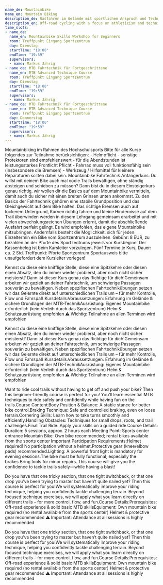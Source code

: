 ```yaml
---
name_de: Mountainbike
name_en: Mountain Biking
description_de: Radfahren im Gelände mit sportlichem Anspruch und Technik.
description_en: Off-road cycling with a focus on athleticism and technique.
time_slots:
- name_de:
  name_en: Mountainbike Skills Workshop for Beginners
  room: Treffpunkt Eingang Sportzentrum
  day: Dienstag
  startTime: "18:00"
  endTime: "19:59"
  supervisors:
  - name: Markus Jährig
- name_de: MTB Fahrtechnik für Fortgeschrittene
  name_en: MTB Advanced Technique Course
  room: Treffpunkt Eingang Sportzentrum
  day: Dienstag
  startTime: "18:00"
  endTime: "19:59"
  supervisors:
  - name: Markus Jährig
- name_de: MTB Fahrtechnik für Fortgeschrittene
  name_en: MTB Advanced Technique Course
  room: Treffpunkt Eingang Sportzentrum
  day: Donnerstag
  startTime: "18:00"
  endTime: "19:59"
  supervisors:
  - name: Markus Jährig
---
```


<Locale value="de">
 

 Mountainbiking im Rahmen des Hochschulsports Bitte für alle Kurse folgendes zur
Teilnahme berücksichtigen: - Helmpflicht - sonstige Protektoren sind
empfehlenswert - für die Abendstunden ist leistungsstarkes Frontlicht Pflicht -
Fahrrad muss voll funktionsfähig sein (insbesondere die Bremsen) - Werkzeug /
Hilfsmittel für kleinere Reparaturen sollten dabei sein. Mountainbike
Fahrtechnik Anfängerkurs: Du willst mit deinem Bike auch mal coole Trails
bewältigen, ohne ständig absteigen und schieben zu müssen? Dann bist du in
diesem Einsteigerkurs genau richtig, wir wollen dir die Basics auf dem
Mountainbike vermitteln, damit auch du sicher mit einen breiten Grinsen unten
ankommst. Zu den Basics der Fahrtechnik gehören eine stabile Grundposition und
das Gleichgewicht auf dem Bike halten. Das richtige Bremsen auch auf lockerem
Untergrund, Kurven richtig fahren und kleine Hindernisse auf dem Trail
überwinden werden in diesem Lehrgang gemeinsam erarbeitet und mit vielen
abwechslungsreichen Übungen erlernt, damit die abschließende Ausfahrt perfekt
gelingt. Es wird empfohlen, das eigene Mountainbike mitzubringen. Andernfalls
besteht die Möglichkeit, sich für jeden Einzeltermin ein Bike vom Sportzentrum
auszuleihen. Gebühr: 8 EUR, zu bezahlen an der Pforte des Sportzentrums jeweils
vor Kursbeginn. Der Kassenbeleg ist beim Kursleiter vorzulegen. Fünf Termine je
Kurs, Dauer: ca. 2 Std. Treffpunkt: Pforte Sportzentrum Sportausweis bitte
unaufgefordert dem Kursleiter vorlegen! 

 Kennst du diese eine knifflige Stelle, diese eine Spitzkehre oder diesen einen
Absatz, den du immer wieder probierst, aber noch nicht sicher meisterst? Dann
ist dieser Kurs genau das Richtige für dich!Gemeinsam arbeiten wir gezielt an
deiner Fahrtechnik, um schwierige Passagen souverän zu bewältigen. Neben
spezifischen Fahrtechnikübungen setzen wir das Gelernte direkt auf
unterschiedlichen Trails um – für mehr Kontrolle, Flow und
Fahrspaß.Kursdetails:Voraussetzungen:     Erfahrung im Gelände &amp; sichere
Grundlagen der MTB-TechnikAusrüstung: Eigenes Mountainbike erforderlich (kein
Verleih durch das Sportzentrum) Helm &amp; Schutzausrüstung empfohlen ⚠ Wichtig:
Teilnahme an allen Terminen wird empfohlen 

 Kennst du diese eine knifflige Stelle, diese eine Spitzkehre oder diesen einen
Absatz, den du immer wieder probierst, aber noch nicht sicher meisterst? Dann
ist dieser Kurs genau das Richtige für dich!Gemeinsam arbeiten wir gezielt an
deiner Fahrtechnik, um schwierige Passagen souverän zu bewältigen. Neben
spezifischen Fahrtechnikübungen setzen wir das Gelernte direkt auf
unterschiedlichen Trails um – für mehr Kontrolle, Flow und
Fahrspaß.Kursdetails:Voraussetzungen:     Erfahrung im Gelände &amp; sichere
Grundlagen der MTB-TechnikAusrüstung: Eigenes Mountainbike erforderlich (kein
Verleih durch das Sportzentrum) Helm &amp; Schutzausrüstung empfohlen ⚠ Wichtig:
Teilnahme an allen Terminen wird empfohlen

</Locale>
<Locale value="en">
 

 Want to ride cool trails without having to get off and push your bike? Then this
beginner-friendly course is perfect for you! You'll learn essential MTB
techniques to ride safely and confidently while having fun on the trails.Course
Content:Body Position &amp; Balance: A stable stance for better bike
control.Braking Technique: Safe and controlled braking, even on loose
terrain.Cornering Skills: Learn how to take turns smoothly and
efficiently.Handling Obstacles: Techniques for small drops, roots, and trail
challenges.Final Trail Ride: Apply your skills on a guided ride.Course Details:
Duration: 5 sessions, approx. 2 hours each Meeting Point: Sports center entrance
Mountain Bike: Own bike recommended; rental bikes available from the sports
center Important Participation Requirements:Helmet required! No participation
without a helmet.Protective gear (knee/elbow pads) recommended.Lighting: A
powerful front light is mandatory for evening sessions.The bike must be fully
functional, especially the brakes.Bring tools for minor repairs.       This
course will give you the confidence to tackle trails safely—while having a
blast! 

 Do you have that one tricky section, that one tight switchback, or that one drop
you’ve been trying to master but haven’t quite nailed yet? Then this course is
perfect for you!We will systematically improve your riding technique, helping
you confidently tackle challenging terrain. Beyond focused technique exercises,
we will apply what you learn directly on different trails – for more control,
flow, and fun.Course Details:Prerequisites: Off-road experience &amp; solid
basic MTB skillsEquipment: Own mountain bike required (no rental available from
the sports center) Helmet &amp; protective gear recommended ⚠ Important:
Attendance at all sessions is highly recommended 

 Do you have that one tricky section, that one tight switchback, or that one drop
you’ve been trying to master but haven’t quite nailed yet? Then this course is
perfect for you!We will systematically improve your riding technique, helping
you confidently tackle challenging terrain. Beyond focused technique exercises,
we will apply what you learn directly on different trails – for more control,
flow, and fun.Course Details:Prerequisites: Off-road experience &amp; solid
basic MTB skillsEquipment: Own mountain bike required (no rental available from
the sports center) Helmet &amp; protective gear recommended ⚠ Important:
Attendance at all sessions is highly recommended

</Locale>
